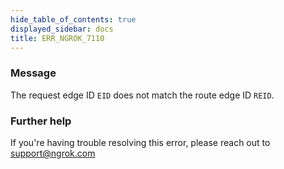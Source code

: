 ```yaml
---
hide_table_of_contents: true
displayed_sidebar: docs
title: ERR_NGROK_7110
---
```


### Message

The request edge ID `EID` does not match the route edge ID `REID`.

### Further help

If you're having trouble resolving this error, please reach out to [support@ngrok.com](mailto:support@ngrok.com?subject=Help%20with%20ERR_NGROK_7110)

